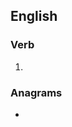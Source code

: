 ==English==

===Verb===
{{head|en|verb form}}

# {{en-third-person singular of|prattle}}

===Anagrams===
* {{anagrams|en|Platters|partlets|platters|splatter|sprattle}}